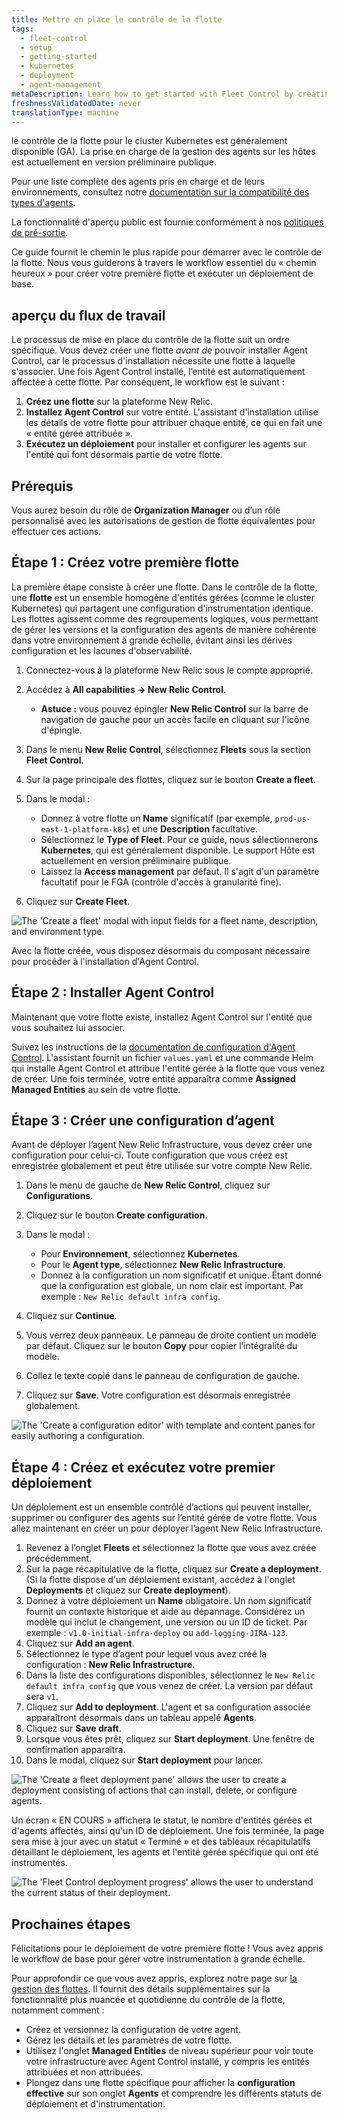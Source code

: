 ```yaml
---
title: Mettre en place le contrôle de la flotte
tags:
  - fleet-control
  - setup
  - getting-started
  - kubernetes
  - deployment
  - agent-management
metaDescription: Learn how to get started with Fleet Control by creating your first fleet and running your first deployment.
freshnessValidatedDate: never
translationType: machine
---
```


<Callout title="fonctionnalité Disponibilité">
  le contrôle de la flotte pour le cluster Kubernetes est généralement disponible (GA). La prise en charge de la gestion des agents sur les hôtes est actuellement en version préliminaire publique.

  Pour une liste complète des agents pris en charge et de leurs environnements, consultez notre [documentation sur la compatibilité des types d&apos;agents](/docs/new-relic-control/agent-control/agent-types).

  La fonctionnalité d&apos;aperçu public est fournie conformément à nos [politiques de pré-sortie](/docs/licenses/license-information/referenced-policies/new-relic-pre-release-policy).
</Callout>

Ce guide fournit le chemin le plus rapide pour démarrer avec le contrôle de la flotte. Nous vous guiderons à travers le workflow essentiel du « chemin heureux » pour créer votre première flotte et exécuter un déploiement de base.

## aperçu du flux de travail

Le processus de mise en place du contrôle de la flotte suit un ordre spécifique. Vous devez créer une flotte *avant de* pouvoir installer Agent Control, car le processus d&apos;installation nécessite une flotte à laquelle s&apos;associer. Une fois Agent Control installé, l’entité est automatiquement affectée à cette flotte. Par conséquent, le workflow est le suivant :

1. **Créez une flotte** sur la plateforme New Relic.
2. **Installez Agent Control** sur votre entité. L&apos;assistant d&apos;installation utilise les détails de votre flotte pour attribuer chaque entité, ce qui en fait une « entité gérée attribuée ».
3. **Exécutez un déploiement** pour installer et configurer les agents sur l&apos;entité qui font désormais partie de votre flotte.

## Prérequis

Vous aurez besoin du rôle de **Organization Manager** ou d’un rôle personnalisé avec les autorisations de gestion de flotte équivalentes pour effectuer ces actions.

## Étape 1 : Créez votre première flotte

La première étape consiste à créer une flotte. Dans le contrôle de la flotte, une **flotte** est un ensemble homogène d&apos;entités gérées (comme le cluster Kubernetes) qui partagent une configuration d&apos;instrumentation identique. Les flottes agissent comme des regroupements logiques, vous permettant de gérer les versions et la configuration des agents de manière cohérente dans votre environnement à grande échelle, évitant ainsi les dérives configuration et les lacunes d&apos;observabilité.

1. Connectez-vous à la plateforme New Relic sous le compte approprié.

2. Accédez à **All capabilities → New Relic Control**.
   * **Astuce :** vous pouvez épingler **New Relic Control** sur la barre de navigation de gauche pour un accès facile en cliquant sur l&apos;icône d&apos;épingle.

3. Dans le menu **New Relic Control**, sélectionnez **Fleets** sous la section **Fleet Control**.

4. Sur la page principale des flottes, cliquez sur le bouton **Create a fleet**.

5. Dans le modal :

   * Donnez à votre flotte un **Name** significatif (par exemple, `prod-us-east-1-platform-k8s`) et une **Description** facultative.
   * Sélectionnez le **Type of Fleet**. Pour ce guide, nous sélectionnerons **Kubernetes**, qui est généralement disponible. Le support Hôte est actuellement en version préliminaire publique.
   * Laissez la **Access management** par défaut. Il s&apos;agit d&apos;un paramètre facultatif pour le FGA (contrôle d&apos;accès à granularité fine).

6. Cliquez sur **Create Fleet**.

<img title="Create a fleet modal" alt="The 'Create a fleet' modal with input fields for a fleet name, description, and environment type." src="/images/fleet-control-creation-modal.webp" />

Avec la flotte créée, vous disposez désormais du composant nécessaire pour procéder à l&apos;installation d&apos;Agent Control.

## Étape 2 : Installer Agent Control

Maintenant que votre flotte existe, installez Agent Control sur l&apos;entité que vous souhaitez lui associer.

Suivez les instructions de la [documentation de configuration d&apos;Agent Control](/docs/new-relic-control/agent-control/setup). L&apos;assistant fournit un fichier `values.yaml` et une commande Helm qui installe Agent Control et attribue l&apos;entité gérée à la flotte que vous venez de créer. Une fois terminée, votre entité apparaîtra comme **Assigned Managed Entities** au sein de votre flotte.

## Étape 3 : Créer une configuration d’agent

Avant de déployer l’agent New Relic Infrastructure, vous devez créer une configuration pour celui-ci. Toute configuration que vous créez est enregistrée globalement et peut être utilisée sur votre compte New Relic.

1. Dans le menu de gauche de **New Relic Control**, cliquez sur **Configurations**.

2. Cliquez sur le bouton **Create configuration**.

3. Dans le modal :

   * Pour **Environnement**, sélectionnez **Kubernetes**.
   * Pour le **Agent type**, sélectionnez **New Relic Infrastructure**.
   * Donnez à la configuration un nom significatif et unique. Étant donné que la configuration est globale, un nom clair est important. Par exemple : `New Relic default infra config`.

4. Cliquez sur **Continue**.

5. Vous verrez deux panneaux. Le panneau de droite contient un modèle par défaut. Cliquez sur le bouton **Copy** pour copier l’intégralité du modèle.

6. Collez le texte copié dans le panneau de configuration de gauche.

7. Cliquez sur **Save**. Votre configuration est désormais enregistrée globalement.

<img title="Create a fleet configuration editor" alt="The 'Create a configuration editor' with template and content panes for easily authoring a configuration." src="/images/fleet-control-config-editor.webp" />

## Étape 4 : Créez et exécutez votre premier déploiement

Un déploiement est un ensemble contrôlé d’actions qui peuvent installer, supprimer ou configurer des agents sur l’entité gérée de votre flotte. Vous allez maintenant en créer un pour déployer l’agent New Relic Infrastructure.

1. Revenez à l’onglet **Fleets** et sélectionnez la flotte que vous avez créée précédemment.
2. Sur la page récapitulative de la flotte, cliquez sur **Create a deployment**. (Si la flotte dispose d&apos;un déploiement existant, accédez à l&apos;onglet **Deployments** et cliquez sur **Create deployment**).
3. Donnez à votre déploiement un **Name** obligatoire. Un nom significatif fournit un contexte historique et aide au dépannage. Considérez un modèle qui inclut le changement, une version ou un ID de ticket. Par exemple : `v1.0-initial-infra-deploy` ou `add-logging-JIRA-123`.
4. Cliquez sur **Add an agent**.
5. Sélectionnez le type d’agent pour lequel vous avez créé la configuration : **New Relic Infrastructure**.
6. Dans la liste des configurations disponibles, sélectionnez le `New Relic default infra config` que vous venez de créer. La version par défaut sera `v1`.
7. Cliquez sur **Add to deployment**. L&apos;agent et sa configuration associée apparaîtront désormais dans un tableau appelé **Agents**.
8. Cliquez sur **Save draft**.
9. Lorsque vous êtes prêt, cliquez sur **Start deployment**. Une fenêtre de confirmation apparaîtra.
10. Dans le modal, cliquez sur **Start deployment** pour lancer.

<img title="Create a fleet deployment pane" alt="The 'Create a fleet deployment pane' allows the user to create a deployment consisting of actions that can install, delete, or configure agents." src="/images/fleet-control-deployment-pane-gke.webp" />

Un écran « EN COURS » affichera le statut, le nombre d&apos;entités gérées et d&apos;agents affectés, ainsi qu&apos;un ID de déploiement. Une fois terminée, la page sera mise à jour avec un statut « Terminé » et des tableaux récapitulatifs détaillant le déploiement, les agents et l&apos;entité gérée spécifique qui ont été instrumentés.

<img title="Fleet Control deployment progress" alt="The 'Fleet Control deployment progress' allows the user to understand the current status of their deployment." src="/images/fleet-control-deployment-progress.webp" />

## Prochaines étapes

Félicitations pour le déploiement de votre première flotte ! Vous avez appris le workflow de base pour gérer votre instrumentation à grande échelle.

Pour approfondir ce que vous avez appris, explorez notre page sur [la gestion des flottes](/docs/new-relic-control/fleet-control/manage-fleets). Il fournit des détails supplémentaires sur la fonctionnalité plus nuancée et quotidienne du contrôle de la flotte, notamment comment :

* Créez et versionnez la configuration de votre agent.
* Gérez les détails et les paramètres de votre flotte.
* Utilisez l&apos;onglet **Managed Entities** de niveau supérieur pour voir toute votre infrastructure avec Agent Control installé, y compris les entités attribuées et non attribuées.
* Plongez dans une flotte spécifique pour afficher la **configuration effective** sur son onglet **Agents** et comprendre les différents statuts de déploiement et d&apos;instrumentation.